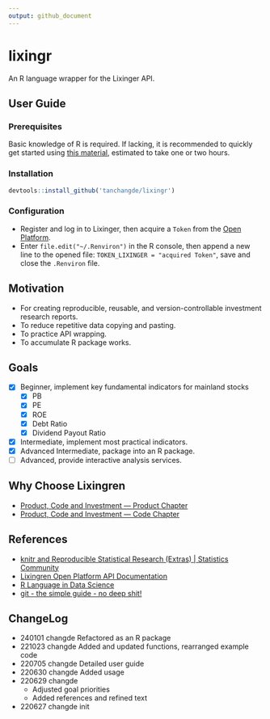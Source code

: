 ```yaml
---
output: github_document
---
```


# lixingr

An R language wrapper for the Lixinger API.

## User Guide

### Prerequisites

Basic knowledge of R is required. If lacking, it is recommended to quickly get started using [this material](https://tshi.page/r-and-tidyverse-book/index.html), estimated to take one or two hours.

### Installation

```r
devtools::install_github('tanchangde/lixingr')
```

### Configuration

-   Register and log in to Lixinger, then acquire a `Token` from the [Open Platform](https://www.lixinger.com/open/api/token).
-   Enter `file.edit("~/.Renviron")` in the R console, then append a new line to the opened file: `TOKEN_LIXINGER = "acquired Token"`, save and close the `.Renviron` file.

## Motivation

-   For creating reproducible, reusable, and version-controllable investment research reports.
-   To reduce repetitive data copying and pasting.
-   To practice API wrapping.
-   To accumulate R package works.

## Goals

-   [x] Beginner, implement key fundamental indicators for mainland stocks
    -   [x] PB
    -   [x] PE
    -   [x] ROE
    -   [x] Debt Ratio
    -   [x] Dividend Payout Ratio
-   [x] Intermediate, implement most practical indicators.
-   [x] Advanced Intermediate, package into an R package.
-   [ ] Advanced, provide interactive analysis services.

## Why Choose Lixingren

-   [Product, Code and Investment — Product Chapter](https://www.lixinger.com/marketing/about-us-product)
-   [Product, Code and Investment — Code Chapter](https://www.lixinger.com/marketing/about-us-coding)

## References

-   [knitr and Reproducible Statistical Research (Extras) | Statistics Community](https://cosx.org/2012/06/reproducible-research-with-knitr/)
-   [Lixingren Open Platform API Documentation](https://www.lixinger.com/open/api/doc)
-   [R Language in Data Science](https://bookdown.org/wangminjie/R4DS/)
-   [git - the simple guide - no deep shit!](http://rogerdudler.github.io/git-guide/index.zh.html)

## ChangeLog

-   240101 changde Refactored as an R package
-   221023 changde Added and updated functions, rearranged example code
-   220705 changde Detailed user guide
-   220630 changde Added usage
-   220629 changde
    -   Adjusted goal priorities
    -   Added references and refined text
-   220627 changde init
